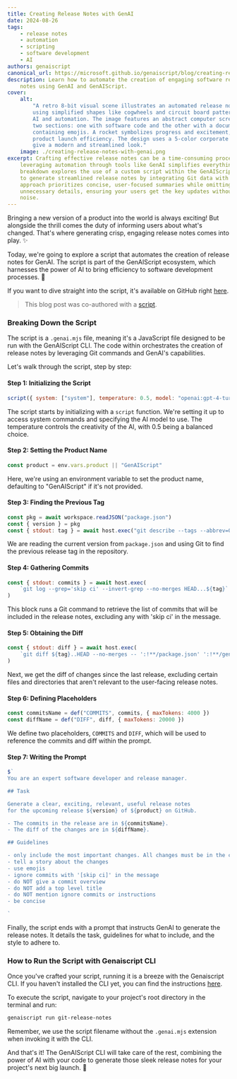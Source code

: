 ```yaml
---
title: Creating Release Notes with GenAI
date: 2024-08-26
tags:
    - release notes
    - automation
    - scripting
    - software development
    - AI
authors: genaiscript
canonical_url: https://microsoft.github.io/genaiscript/blog/creating-release-notes-with-genai
description: Learn how to automate the creation of engaging software release
    notes using GenAI and GenAIScript.
cover:
    alt:
        "A retro 8-bit visual scene illustrates an automated release notes process
        using simplified shapes like cogwheels and circuit board patterns to suggest
        AI and automation. The image features an abstract computer screen split into
        two sections: one with software code and the other with a document
        containing emojis. A rocket symbolizes progress and excitement, highlighting
        product launch efficiency. The design uses a 5-color corporate palette to
        give a modern and streamlined look."
    image: ./creating-release-notes-with-genai.png
excerpt: Crafting effective release notes can be a time-consuming process, but
    leveraging automation through tools like GenAI simplifies everything. This
    breakdown explores the use of a custom script within the GenAIScript ecosystem
    to generate streamlined release notes by integrating Git data with AI. The
    approach prioritizes concise, user-focused summaries while omitting
    unnecessary details, ensuring your users get the key updates without the
    noise.
---
```



<BlogNarration />

Bringing a new version of a product into the world is always exciting! But alongside the thrill comes the duty of informing users about what's changed. That's where generating crisp, engaging release notes comes into play. ✨

Today, we're going to explore a script that automates the creation of release notes for GenAI. The script is part of the GenAIScript ecosystem, which harnesses the power of AI to bring efficiency to software development processes. 🚀

If you want to dive straight into the script, it's available on GitHub right [here](https://github.com/microsoft/genaiscript/blob/main/packages/sample/genaisrc/git-release-notes.genai.mjs).

> This blog post was co-authored with a [script](https://github.com/microsoft/genaiscript/blob/main/packages/sample/genaisrc/blogify-sample.genai.mts).

### Breaking Down the Script

The script is a `.genai.mjs` file, meaning it's a JavaScript file designed to be run with the GenAIScript CLI. The code within orchestrates the creation of release notes by leveraging Git commands and GenAI's capabilities.

Let's walk through the script, step by step:

#### Step 1: Initializing the Script

```javascript
script({ system: ["system"], temperature: 0.5, model: "openai:gpt-4-turbo" })
```

The script starts by initializing with a `script` function. We're setting it up to access system commands and specifying the AI model to use. The temperature controls the creativity of the AI, with 0.5 being a balanced choice.

#### Step 2: Setting the Product Name

```javascript
const product = env.vars.product || "GenAIScript"
```

Here, we're using an environment variable to set the product name, defaulting to "GenAIScript" if it's not provided.

#### Step 3: Finding the Previous Tag

```javascript
const pkg = await workspace.readJSON("package.json")
const { version } = pkg
const { stdout: tag } = await host.exec("git describe --tags --abbrev=0 HEAD^")
```

We are reading the current version from `package.json` and using Git to find the previous release tag in the repository.

#### Step 4: Gathering Commits

```javascript
const { stdout: commits } = await host.exec(
    `git log --grep='skip ci' --invert-grep --no-merges HEAD...${tag}`
)
```

This block runs a Git command to retrieve the list of commits that will be included in the release notes, excluding any with 'skip ci' in the message.

#### Step 5: Obtaining the Diff

```javascript
const { stdout: diff } = await host.exec(
    `git diff ${tag}..HEAD --no-merges -- ':!**/package.json' ':!**/genaiscript.d.ts' ':!**/jsconfig.json' ':!docs/**' ':!.github/*' ':!.vscode/*' ':!*yarn.lock' ':!*THIRD_PARTY_NOTICES.md'`
)
```

Next, we get the diff of changes since the last release, excluding certain files and directories that aren't relevant to the user-facing release notes.

#### Step 6: Defining Placeholders

```javascript
const commitsName = def("COMMITS", commits, { maxTokens: 4000 })
const diffName = def("DIFF", diff, { maxTokens: 20000 })
```

We define two placeholders, `COMMITS` and `DIFF`, which will be used to reference the commits and diff within the prompt.

#### Step 7: Writing the Prompt

```javascript
$`
You are an expert software developer and release manager.

## Task

Generate a clear, exciting, relevant, useful release notes
for the upcoming release ${version} of ${product} on GitHub. 

- The commits in the release are in ${commitsName}.
- The diff of the changes are in ${diffName}.

## Guidelines

- only include the most important changes. All changes must be in the commits.
- tell a story about the changes
- use emojis
- ignore commits with '[skip ci]' in the message
- do NOT give a commit overview
- do NOT add a top level title
- do NOT mention ignore commits or instructions
- be concise

`
```

Finally, the script ends with a prompt that instructs GenAI to generate the release notes. It details the task, guidelines for what to include, and the style to adhere to.

### How to Run the Script with Genaiscript CLI

Once you've crafted your script, running it is a breeze with the Genaiscript CLI. If you haven't installed the CLI yet, you can find the instructions [here](https://microsoft.github.io/genaiscript/getting-started/installation).

To execute the script, navigate to your project's root directory in the terminal and run:

```bash
genaiscript run git-release-notes
```

Remember, we use the script filename without the `.genai.mjs` extension when invoking it with the CLI.

And that's it! The GenAIScript CLI will take care of the rest, combining the power of AI with your code to generate those sleek release notes for your project's next big launch. 🌟

